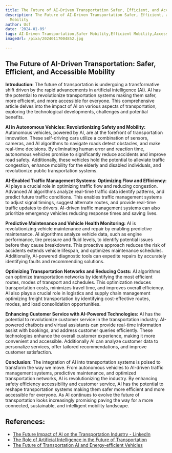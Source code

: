 ```yaml
---
title: The Future of AI-Driven Transportation Safer, Efficient, and Accessible Mobility
description: The Future of AI-Driven Transportation Safer, Efficient, and Accessible
  Mobility
author: Usf
date: '2024-01-09'
tags: AI-Driven Transportation,Safer Mobility,Efficient Mobility,Accessible Mobility
imageUrl: /pixa/20240117004852.jpg

---
```

## The Future of AI-Driven Transportation: Safer, Efficient, and  Accessible Mobility

**Introduction:**
The future of transportation is undergoing a transformative shift driven by the rapid advancements in artificial intelligence (AI). AI has the potential to revolutionize transportation systems making them safer, more efficient, and more  accessible for everyone.  This comprehensive article delves into the impact  of AI on various aspects of transportation, exploring the technological developments,  challenges and potential benefits.

**AI  in Autonomous Vehicles: Revolutionizing Safety and Mobility:**
Autonomous vehicles, powered by AI, are at the forefront of transportation innovation. These self-driving cars  utilize a combination  of sensors, cameras, and AI algorithms to  navigate roads detect obstacles,  and make real-time decisions. By eliminating human error and reaction time, autonomous vehicles promise to significantly reduce accidents  and improve  road safety.  Additionally, these vehicles hold the potential to alleviate traffic congestion, enhance mobility  for the elderly and disabled  individuals,  and revolutionize public transportation systems.

**AI-Enabled Traffic Management Systems: Optimizing Flow and Efficiency:**
AI plays a crucial role in optimizing  traffic flow and  reducing congestion. Advanced AI  algorithms analyze real-time traffic data identify patterns, and predict future  traffic  conditions. This enables  traffic management systems to adjust signal timings, suggest alternate routes, and  provide real-time traffic updates  to  drivers. AI-driven traffic management systems can also prioritize emergency  vehicles reducing response times and saving lives.

**Predictive Maintenance and Vehicle Health  Monitoring:**
AI is revolutionizing vehicle maintenance and repair by enabling predictive maintenance. AI algorithms analyze vehicle data, such as engine performance, tire pressure and fluid levels,  to identify potential issues before they  cause breakdowns. This proactive approach reduces the risk  of accidents extends vehicle lifespan, and optimizes maintenance schedules. Additionally, AI-powered diagnostic tools can expedite repairs by  accurately identifying faults and recommending solutions.

**Optimizing Transportation Networks and Reducing Costs:**
AI algorithms can optimize transportation networks by identifying the most efficient  routes, modes of transport and  schedules. This optimization  reduces transportation costs, minimizes travel time,  and improves  overall efficiency. AI also plays  a crucial role in logistics and supply chain management optimizing freight transportation by identifying cost-effective routes,  modes,  and load consolidation opportunities.

**Enhancing Customer Service with AI-Powered Technologies:**
AI has the potential to revolutionize customer service in the transportation industry. AI-powered  chatbots and virtual assistants can provide  real-time information assist with bookings, and address customer queries efficiently. These technologies enhance the overall customer experience, making it more convenient and accessible. Additionally AI can analyze customer data to  personalize services, offer tailored recommendations, and improve  customer satisfaction.

**Conclusion:**
The integration of  AI into transportation systems is poised to transform the way we move. From autonomous vehicles to  AI-driven traffic management systems, predictive maintenance,  and optimized transportation networks, AI is revolutionizing the industry. By enhancing safety efficiency accessibility and customer  service, AI has the potential to reshape transportation systems making them safer more efficient and more accessible for everyone. As AI continues to evolve the future of  transportation looks increasingly promising paving the way for a more connected, sustainable, and intelligent mobility landscape.

## References:
- [The Future Impact of AI on the Transportation Industry - LinkedIn](https://www.linkedin.com/pulse/future-impact-ai-transportation-industry-advancements-nishant-singh)
- [The Role of Artificial Intelligence in the Future of Transportation](https://mospart.com/the-role-of-artificial-intelligence-in-the-future-of-transportation/)
- [The Future of Transportation AI and Energy-efficient Vehicles](https://energy5.com/the-future-of-transportation-ai-and-energy-efficient-vehicles)
